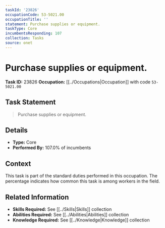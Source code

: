 ```yaml
---
taskId: '23826'
occupationCode: 53-5021.00
occupationTitle: ''
statement: Purchase supplies or equipment.
taskType: Core
incumbentsResponding: 107
collection: Tasks
source: onet
---
```

# Purchase supplies or equipment.

**Task ID:** 23826
**Occupation:** [[../Occupations|Occupation]] with code `53-5021.00`

## Task Statement

> Purchase supplies or equipment.

## Details

- **Type:** Core
- **Performed By:** 107.0% of incumbents

## Context

This task is part of the standard duties performed in this occupation. The percentage indicates how common this task is among workers in the field.

## Related Information

- **Skills Required:** See [[../Skills|Skills]] collection
- **Abilities Required:** See [[../Abilities|Abilities]] collection
- **Knowledge Required:** See [[../Knowledge|Knowledge]] collection
